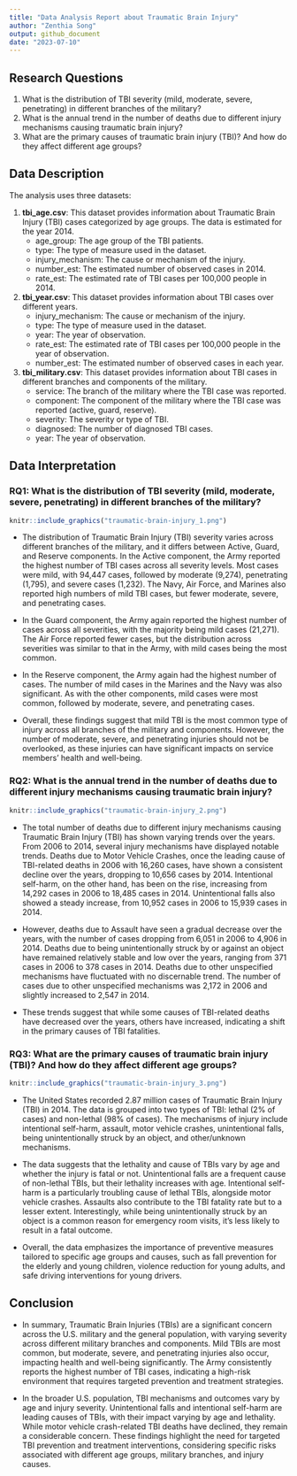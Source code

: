 ```yaml
---
title: "Data Analysis Report about Traumatic Brain Injury"
author: "Zenthia Song"
output: github_document
date: "2023-07-10"
---
```


## Research Questions 

1. What is the distribution of TBI severity (mild, moderate, severe, penetrating) in different branches of the military? 
2.	What is the annual trend in the number of deaths due to different injury mechanisms causing traumatic brain injury? 
3.	What are the primary causes of traumatic brain injury (TBI)? And how do they affect different age groups?

## Data Description

The analysis uses three datasets:

1.	**tbi_age.csv**: This dataset provides information about Traumatic Brain Injury (TBI) cases categorized by age groups. The data is estimated for the year 2014. 
    + age_group: The age group of the TBI patients.
    + type: The type of measure used in the dataset.
    + injury_mechanism: The cause or mechanism of the injury.
    + number_est: The estimated number of observed cases in 2014.
    + rate_est: The estimated rate of TBI cases per 100,000 people in 2014.

2.	**tbi_year.csv**: This dataset provides information about TBI cases over different years.
    + injury_mechanism: The cause or mechanism of the injury.
    + type: The type of measure used in the dataset.
    + year: The year of observation.
    + rate_est: The estimated rate of TBI cases per 100,000 people in the year of observation.
    + number_est: The estimated number of observed cases in each year.
    
3.	**tbi_military.csv**: This dataset provides information about TBI cases in different branches and components of the military.
    + service: The branch of the military where the TBI case was reported.
    + component: The component of the military where the TBI case was reported (active, guard, reserve).
    + severity: The severity or type of TBI.
    + diagnosed: The number of diagnosed TBI cases.
    + year: The year of observation.

## Data Interpretation

### RQ1:	What is the distribution of TBI severity (mild, moderate, severe, penetrating) in different branches of the military?

```r
knitr::include_graphics("traumatic-brain-injury_1.png")
```

* The distribution of Traumatic Brain Injury (TBI) severity varies across different branches of the military, and it differs between Active, Guard, and Reserve components. In the Active component, the Army reported the highest number of TBI cases across all severity levels. Most cases were mild, with 94,447 cases, followed by moderate (9,274), penetrating (1,795), and severe cases (1,232). The Navy, Air Force, and Marines also reported high numbers of mild TBI cases, but fewer moderate, severe, and penetrating cases.

* In the Guard component, the Army again reported the highest number of cases across all severities, with the majority being mild cases (21,271). The Air Force reported fewer cases, but the distribution across severities was similar to that in the Army, with mild cases being the most common.

* In the Reserve component, the Army again had the highest number of cases. The number of mild cases in the Marines and the Navy was also significant. As with the other components, mild cases were most common, followed by moderate, severe, and penetrating cases.

* Overall, these findings suggest that mild TBI is the most common type of injury across all branches of the military and components. However, the number of moderate, severe, and penetrating injuries should not be overlooked, as these injuries can have significant impacts on service members' health and well-being.

### RQ2: What is the annual trend in the number of deaths due to different injury mechanisms causing traumatic brain injury?   

```r
knitr::include_graphics("traumatic-brain-injury_2.png")
```

* The total number of deaths due to different injury mechanisms causing Traumatic Brain Injury (TBI) has shown varying trends over the years. From 2006 to 2014, several injury mechanisms have displayed notable trends. Deaths due to Motor Vehicle Crashes, once the leading cause of TBI-related deaths in 2006 with 16,260 cases, have shown a consistent decline over the years, dropping to 10,656 cases by 2014. Intentional self-harm, on the other hand, has been on the rise, increasing from 14,292 cases in 2006 to 18,485 cases in 2014. Unintentional falls also showed a steady increase, from 10,952 cases in 2006 to 15,939 cases in 2014.

* However, deaths due to Assault have seen a gradual decrease over the years, with the number of cases dropping from 6,051 in 2006 to 4,906 in 2014. Deaths due to being unintentionally struck by or against an object have remained relatively stable and low over the years, ranging from 371 cases in 2006 to 378 cases in 2014. Deaths due to other unspecified mechanisms have fluctuated with no discernable trend. The number of cases due to other unspecified mechanisms was 2,172 in 2006 and slightly increased to 2,547 in 2014.

* These trends suggest that while some causes of TBI-related deaths have decreased over the years, others have increased, indicating a shift in the primary causes of TBI fatalities.

### RQ3: What are the primary causes of traumatic brain injury (TBI)? And how do they affect different age groups?

```r
knitr::include_graphics("traumatic-brain-injury_3.png")
```

* The United States recorded 2.87 million cases of Traumatic Brain Injury (TBI) in 2014. The data is grouped into two types of TBI: lethal (2% of cases) and non-lethal (98% of cases). The mechanisms of injury include intentional self-harm, assault, motor vehicle crashes, unintentional falls, being unintentionally struck by an object, and other/unknown mechanisms.

* The data suggests that the lethality and cause of TBIs vary by age and whether the injury is fatal or not. Unintentional falls are a frequent cause of non-lethal TBIs, but their lethality increases with age. Intentional self-harm is a particularly troubling cause of lethal TBIs, alongside motor vehicle crashes. Assaults also contribute to the TBI fatality rate but to a lesser extent. Interestingly, while being unintentionally struck by an object is a common reason for emergency room visits, it's less likely to result in a fatal outcome.

* Overall, the data emphasizes the importance of preventive measures tailored to specific age groups and causes, such as fall prevention for the elderly and young children, violence reduction for young adults, and safe driving interventions for young drivers.

## Conclusion

* In summary, Traumatic Brain Injuries (TBIs) are a significant concern across the U.S. military and the general population, with varying severity across different military branches and components. Mild TBIs are most common, but moderate, severe, and penetrating injuries also occur, impacting health and well-being significantly. The Army consistently reports the highest number of TBI cases, indicating a high-risk environment that requires targeted prevention and treatment strategies.

* In the broader U.S. population, TBI mechanisms and outcomes vary by age and injury severity. Unintentional falls and intentional self-harm are leading causes of TBIs, with their impact varying by age and lethality. While motor vehicle crash-related TBI deaths have declined, they remain a considerable concern. These findings highlight the need for targeted TBI prevention and treatment interventions, considering specific risks associated with different age groups, military branches, and injury causes.

